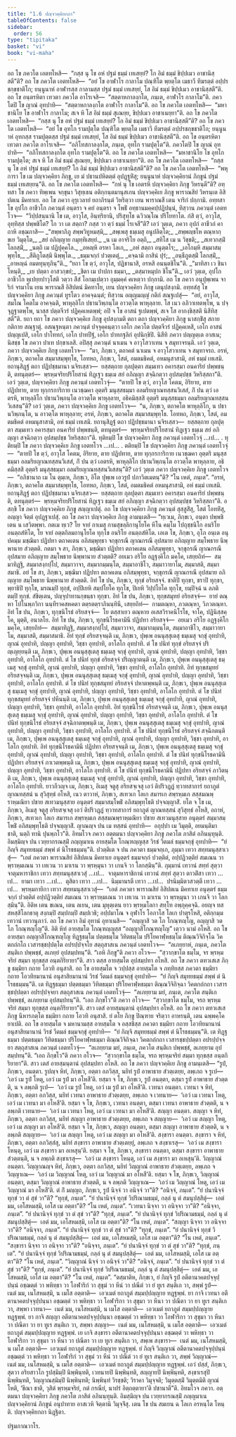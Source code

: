 ```yaml
---
title: "1.6 ปญฺจวคฺคิยกถา"
tableOfContents: false
sidebar:
  order: 56
type: "tipitaka"
basket: "vi"
book: "vi-maha"
---
```



<DynamicBreadcrumb />

<Division number="10" book="vi-maha">

<Paragraph number="53" book="vi-maha">
อถ โข ภควโต เอตทโหสิ—  “กสฺส นุ โข อหํ ปฐมํ ธมฺมํ เทเสยฺยํ? โก อิมํ ธมฺมํ ขิปฺปเมว อาชานิสฺสตี”ติ? อถ โข ภควโต เอตทโหสิ—  “อยํ โข อาฬาโร กาลาโม ปณฺฑิโต พฺยตฺโต เมธาวี ทีฆรตฺตํ อปฺปรชกฺขชาติโก; ยนฺนูนาหํ อาฬารสฺส กาลามสฺส ปฐมํ ธมฺมํ เทเสยฺยํ, โส อิมํ ธมฺมํ ขิปฺปเมว อาชานิสฺสตี”ติ. อถ โข อนฺตรหิตา เทวตา ภควโต อาโรเจสิ—  “สตฺตาหกาลงฺกโต, ภนฺเต, อาฬาโร กาลาโม”ติ. ภควโตปิ โข ญาณํ อุทปาทิ—  “สตฺตาหกาลงฺกโต อาฬาโร กาลาโม”ติ. อถ โข ภควโต เอตทโหสิ—  “มหาชานิโย โข อาฬาโร กาลาโม; สเจ หิ โส อิมํ ธมฺมํ สุเณยฺย, ขิปฺปเมว อาชาเนยฺยา”ติ.
</Paragraph>

<Paragraph number="54" book="vi-maha">
อถ โข ภควโต เอตทโหสิ—  “กสฺส นุ โข อหํ ปฐมํ ธมฺมํ เทเสยฺยํ? โก อิมํ ธมฺมํ ขิปฺปเมว อาชานิสฺสตี”ติ? อถ โข ภควโต เอตทโหสิ—  “อยํ โข อุทโก รามปุตฺโต ปณฺฑิโต พฺยตฺโต เมธาวี ทีฆรตฺตํ อปฺปรชกฺขชาติโก; ยนฺนูนาหํ อุทกสฺส รามปุตฺตสฺส ปฐมํ ธมฺมํ เทเสยฺยํ, โส อิมํ ธมฺมํ ขิปฺปเมว อาชานิสฺสตี”ติ. อถ โข อนฺตรหิตา เทวตา ภควโต อาโรเจสิ—  “อภิโทสกาลงฺกโต, ภนฺเต, อุทโก รามปุตฺโต”ติ. ภควโตปิ โข ญาณํ อุทปาทิ—  “อภิโทสกาลงฺกโต อุทโก รามปุตฺโต”ติ. อถ โข ภควโต เอตทโหสิ—  “มหาชานิโย โข อุทโก รามปุตฺโต; สเจ หิ โส อิมํ ธมฺมํ สุเณยฺย, ขิปฺปเมว อาชาเนยฺยา”ติ.
</Paragraph>

<Paragraph number="55" book="vi-maha">
อถ โข ภควโต เอตทโหสิ—  “กสฺส นุ โข อหํ ปฐมํ ธมฺมํ เทเสยฺยํ? โก อิมํ ธมฺมํ ขิปฺปเมว อาชานิสฺสตี”ติ? อถ โข ภควโต เอตทโหสิ—  “พหุการา โข เม ปญฺจวคฺคิยา ภิกฺขู, เย มํ ปธานปหิตตฺตํ อุปฏฺฐหิํสุ; ยนฺนูนาหํ ปญฺจวคฺคิยานํ ภิกฺขูนํ ปฐมํ ธมฺมํ เทเสยฺยนฺ”ติ. อถ โข ภควโต เอตทโหสิ—  “กหํ นุ โข เอตรหิ ปญฺจวคฺคิยา ภิกฺขู วิหรนฺตี”ติ? อทฺทสา โข ภควา ทิพฺเพน จกฺขุนา วิสุทฺเธน อติกฺกนฺตมานุสเกน ปญฺจวคฺคิเย ภิกฺขู พาราณสิยํ วิหรนฺเต อิสิปตเน มิคทาเย. อถ โข ภควา อุรุเวลายํ ยถาภิรนฺตํ วิหริตฺวา เยน พาราณสี เตน จาริกํ ปกฺกามิ.
</Paragraph>

</Division>
<Division number="11" book="vi-maha">

<Paragraph number="56" book="vi-maha">
อทฺทสา โข อุปโก อาชีวโก ภควนฺตํ อนฺตรา จ คยํ อนฺตรา จ โพธิํ อทฺธานมคฺคปฺปฏิปนฺนํ, ทิสฺวาน ภควนฺตํ เอตทโวจ—  “วิปฺปสนฺนานิ โข เต, อาวุโส, อินฺทฺริยานิ, ปริสุทฺโธ ฉวิวณฺโณ ปริโยทาโต. กํสิ ตฺวํ, อาวุโส, อุทฺทิสฺส ปพฺพชิโต? โก วา เต สตฺถา? กสฺส วา ตฺวํ ธมฺมํ โรเจสี”ติ? เอวํ วุตฺเต, ภควา อุปกํ อาชีวกํ คาถาหิ อชฺฌภาสิ—
</Paragraph>

<Paragraph number="57" type="verses" book="vi-maha">
_“สพฺพาภิภู สพฺพวิทูหมสฺมิ,_  
_สพฺเพสุ ธมฺเมสุ อนูปลิตฺโต;_  
_สพฺพญฺชโห ตณฺหากฺขเย วิมุตฺโต,_  
_สยํ อภิญฺญาย กมุทฺทิเสยฺยํ._  

</Paragraph>

<Paragraph number="58" type="verses" book="vi-maha">
_น เม อาจริโย อตฺถิ,_  
_สทิโส เม น วิชฺชติ;_  
_สเทวกสฺมิํ โลกสฺมิํ,_  
_นตฺถิ เม ปฏิปุคฺคโล._  

</Paragraph>

<Paragraph number="59" type="verses" book="vi-maha">
_อหญฺหิ อรหา โลเก,_  
_อหํ สตฺถา อนุตฺตโร;_  
_เอโกมฺหิ สมฺมาสมฺพุทฺโธ,_  
_สีติภูโตสฺมิ นิพฺพุโต._  

</Paragraph>

<Paragraph number="60" type="verses" book="vi-maha">
_ธมฺมจกฺกํ ปวตฺเตตุํ,_  
_คจฺฉามิ กาสินํ ปุรํ;_  
_อนฺธีภูตสฺมิํ โลกสฺมิํ,_  
_อาหญฺฉํ อมตทุนฺทุภินฺ”ติ._  

</Paragraph>

<Paragraph number="61" book="vi-maha">
“ยถา โข ตฺวํ, อาวุโส, ปฏิชานาสิ, อรหสิ อนนฺตชิโน”ติ.
</Paragraph>

<Paragraph number="62" type="verses" book="vi-maha">
_“มาทิสา เว ชินา โหนฺติ,_  
_เย ปตฺตา อาสวกฺขยํ;_  
_ชิตา เม ปาปกา ธมฺมา,_  
_ตสฺมาหมุปก ชิโน”ติ._  

</Paragraph>

<Paragraph number="63" book="vi-maha">
เอวํ วุตฺเต, อุปโก อาชีวโก หุเปยฺยปาวุโสติ วตฺวา สีสํ โอกมฺเปตฺวา อุมฺมคฺคํ คเหตฺวา ปกฺกามิ.
</Paragraph>

</Division>
<Division number="12" book="vi-maha">

<Paragraph number="64" book="vi-maha">
อถ โข ภควา อนุปุพฺเพน จาริกํ จรมาโน เยน พาราณสี อิสิปตนํ มิคทาโย, เยน ปญฺจวคฺคิยา ภิกฺขู เตนุปสงฺกมิ. อทฺทสํสุ โข ปญฺจวคฺคิยา ภิกฺขู ภควนฺตํ ทูรโตว อาคจฺฉนฺตํ; ทิสฺวาน อญฺญมญฺญํ กติกํ สณฺฐเปสุํ—  “อยํ, อาวุโส, สมโณ โคตโม อาคจฺฉติ, พาหุลฺลิโก ปธานวิพฺภนฺโต อาวตฺโต พาหุลฺลาย. โส เนว อภิวาเทตพฺโพ, น ปจฺจุฏฺฐาตพฺโพ, นาสฺส ปตฺตจีวรํ ปฏิคฺคเหตพฺพํ; อปิ จ โข อาสนํ ฐเปตพฺพํ, สเจ โส อากงฺขิสฺสติ นิสีทิสฺสตี”ติ. ยถา ยถา โข ภควา ปญฺจวคฺคิเย ภิกฺขู อุปสงฺกมติ ตถา ตถา ปญฺจวคฺคิยา ภิกฺขู นาสกฺขิํสุ สกาย กติกาย สณฺฐาตุํ. อสณฺฐหนฺตา ภควนฺตํ ปจฺจุคฺคนฺตฺวา เอโก ภควโต ปตฺตจีวรํ ปฏิคฺคเหสิ, เอโก อาสนํ ปญฺญเปสิ, เอโก ปาโททกํ, เอโก ปาทปีฐํ, เอโก ปาทกฐลิกํ อุปนิกฺขิปิ. นิสีทิ ภควา ปญฺญตฺเต อาสเน; นิสชฺช โข ภควา ปาเท ปกฺขาเลสิ. อปิสฺสุ ภควนฺตํ นาเมน จ อาวุโสวาเทน จ สมุทาจรนฺติ.
</Paragraph>

<Paragraph number="65" book="vi-maha">
เอวํ วุตฺเต, ภควา ปญฺจวคฺคิเย ภิกฺขู เอตทโวจ—  “มา, ภิกฺขเว, ตถาคตํ นาเมน จ อาวุโสวาเทน จ สมุทาจรถ. อรหํ, ภิกฺขเว, ตถาคโต สมฺมาสมฺพุทฺโธ, โอทหถ, ภิกฺขเว, โสตํ, อมตมธิคตํ, อหมนุสาสามิ, อหํ ธมฺมํ เทเสมิ. ยถานุสิฏฺฐํ ตถา ปฏิปชฺชมานา นจิรเสฺสว—  ยสฺสตฺถาย กุลปุตฺตา สมฺมเทว อคารสฺมา อนคาริยํ ปพฺพชนฺติ, ตทนุตฺตรํ—  พฺรหฺมจริยปริโยสานํ ทิฏฺเฐว ธมฺเม สยํ อภิญฺญา สจฺฉิกตฺวา อุปสมฺปชฺช วิหริสฺสถา”ติ. เอวํ วุตฺเต, ปญฺจวคฺคิยา ภิกฺขู ภควนฺตํ เอตทโวจุํ—  “ตายปิ โข ตฺวํ, อาวุโส โคตม, อิริยาย, ตาย ปฏิปทาย, ตาย ทุกฺกรการิกาย เนวชฺฌคา อุตฺตริ มนุสฺสธมฺมา อลมริยญาณทสฺสนวิเสสํ, กิํ ปน ตฺวํ เอตรหิ, พาหุลฺลิโก ปธานวิพฺภนฺโต อาวตฺโต พาหุลฺลาย, อธิคมิสฺสสิ อุตฺตริ มนุสฺสธมฺมา อลมริยญาณทสฺสนวิเสสนฺ”ติ? เอวํ วุตฺเต, ภควา ปญฺจวคฺคิเย ภิกฺขู เอตทโวจ—  “น, ภิกฺขเว, ตถาคโต พาหุลฺลิโก, น ปธานวิพฺภนฺโต, น อาวตฺโต พาหุลฺลาย; อรหํ, ภิกฺขเว, ตถาคโต สมฺมาสมฺพุทฺโธ. โอทหถ, ภิกฺขเว, โสตํ, อมตมธิคตํ อหมนุสาสามิ, อหํ ธมฺมํ เทเสมิ. ยถานุสิฏฺฐํ ตถา ปฏิปชฺชมานา นจิรเสฺสว—  ยสฺสตฺถาย กุลปุตฺตา สมฺมเทว อคารสฺมา อนคาริยํ ปพฺพชนฺติ, ตทนุตฺตรํ—  พฺรหฺมจริยปริโยสานํ ทิฏฺเฐว ธมฺเม สยํ อภิญฺญา สจฺฉิกตฺวา อุปสมฺปชฺช วิหริสฺสถา”ติ.
</Paragraph>

<Paragraph number="66" book="vi-maha">
ทุติยมฺปิ โข ปญฺจวคฺคิยา ภิกฺขู ภควนฺตํ เอตทโวจุํ …เป… . ทุติยมฺปิ โข ภควา ปญฺจวคฺคิเย ภิกฺขู เอตทโวจ …เป… . ตติยมฺปิ โข ปญฺจวคฺคิยา ภิกฺขู ภควนฺตํ เอตทโวจุํ—  “ตายปิ โข ตฺวํ, อาวุโส โคตม, อิริยาย, ตาย ปฏิปทาย, ตาย ทุกฺกรการิกาย เนวชฺฌคา อุตฺตริ มนุสฺสธมฺมา อลมริยญาณทสฺสนวิเสสํ, กิํ ปน ตฺวํ เอตรหิ, พาหุลฺลิโก ปธานวิพฺภนฺโต อาวตฺโต พาหุลฺลาย, อธิคมิสฺสสิ อุตฺตริ มนุสฺสธมฺมา อลมริยญาณทสฺสนวิเสสนฺ”ติ?
</Paragraph>

<Paragraph number="67" book="vi-maha">
เอวํ วุตฺเต ภควา ปญฺจวคฺคิเย ภิกฺขู เอตทโวจ—  “อภิชานาถ เม โน ตุมฺเห, ภิกฺขเว, อิโต ปุพฺเพ เอวรูปํ ปภาวิตเมตนฺ”ติ? “โน เหตํ, ภนฺเต”. “อรหํ, ภิกฺขเว, ตถาคโต สมฺมาสมฺพุทฺโธ, โอทหถ, ภิกฺขเว, โสตํ, อมตมธิคตํ อหมนุสาสามิ, อหํ ธมฺมํ เทเสมิ. ยถานุสิฏฺฐํ ตถา ปฏิปชฺชมานา นจิรเสฺสว—  ยสฺสตฺถาย กุลปุตฺตา สมฺมเทว อคารสฺมา อนคาริยํ ปพฺพชนฺติ, ตทนุตฺตรํ—  พฺรหฺมจริยปริโยสานํ ทิฏฺเฐว ธมฺเม สยํ อภิญฺญา สจฺฉิกตฺวา อุปสมฺปชฺช วิหริสฺสถา”ติ. อสกฺขิ โข ภควา ปญฺจวคฺคิเย ภิกฺขู สญฺญาเปตุํ. อถ โข ปญฺจวคฺคิยา ภิกฺขู ภควนฺตํ สุสฺสูสิํสุ, โสตํ โอทหิํสุ, อญฺญา จิตฺตํ อุปฏฺฐาเปสุํ.
</Paragraph>

</Division>
<Division number="13" book="vi-maha">

<Paragraph number="68" book="vi-maha">
อถ โข ภควา ปญฺจวคฺคิเย ภิกฺขู อามนฺเตสิ—
</Paragraph>

<Paragraph number="69" book="vi-maha">
“ทฺเวเม, ภิกฺขเว, อนฺตา ปพฺพชิเตน น เสวิตพฺพา. กตเม ทฺเว? โย จายํ กาเมสุ กามสุขลฺลิกานุโยโค หีโน คมฺโม โปถุชฺชนิโก อนริโย อนตฺถสํหิโต, โย จายํ อตฺตกิลมถานุโยโค ทุกฺโข อนริโย อนตฺถสํหิโต. เอเต โข, ภิกฺขเว, อุโภ อนฺเต อนุปคมฺม มชฺฌิมา ปฏิปทา ตถาคเตน อภิสมฺพุทฺธา จกฺขุกรณี ญาณกรณี อุปสมาย อภิญฺญาย สมฺโพธาย นิพฺพานาย สํวตฺตติ.
</Paragraph>

<Paragraph number="70" book="vi-maha">
กตมา จ สา, ภิกฺขเว, มชฺฌิมา ปฏิปทา ตถาคเตน อภิสมฺพุทฺธา, จกฺขุกรณี ญาณกรณี อุปสมาย อภิญฺญาย สมฺโพธาย นิพฺพานาย สํวตฺตติ? อยเมว อริโย อฏฺฐงฺคิโก มคฺโค, เสยฺยถิทํ—  สมฺมาทิฏฺฐิ, สมฺมาสงฺกปฺโป, สมฺมาวาจา, สมฺมากมฺมนฺโต, สมฺมาอาชีโว, สมฺมาวายาโม, สมฺมาสติ, สมฺมาสมาธิ. อยํ โข สา, ภิกฺขเว, มชฺฌิมา ปฏิปทา ตถาคเตน อภิสมฺพุทฺธา, จกฺขุกรณี ญาณกรณี อุปสมาย อภิญฺญาย สมฺโพธาย นิพฺพานาย สํวตฺตติ.
</Paragraph>

</Division>
<Division number="14" book="vi-maha">

<Paragraph number="71" book="vi-maha">
อิทํ โข ปน, ภิกฺขเว, ทุกฺขํ อริยสจฺจํ. ชาติปิ ทุกฺขา, ชราปิ ทุกฺขา, พฺยาธิปิ ทุกฺโข, มรณมฺปิ ทุกฺขํ, อปฺปิเยหิ สมฺปโยโค ทุกฺโข, ปิเยหิ วิปฺปโยโค ทุกฺโข, ยมฺปิจฺฉํ น ลภติ ตมฺปิ ทุกฺขํ. สํขิตฺเตน, ปญฺจุปาทานกฺขนฺธา ทุกฺขา.
</Paragraph>

<Paragraph number="72" book="vi-maha">
อิทํ โข ปน, ภิกฺขเว, ทุกฺขสมุทยํ อริยสจฺจํ—  ยายํ ตณฺหา โปโนพฺภวิกา นนฺทีราคสหคตา ตตฺรตตฺราภินนฺทินี, เสยฺยถิทํ—  กามตณฺหา, ภวตณฺหา, วิภวตณฺหา.
</Paragraph>

<Paragraph number="73" book="vi-maha">
อิทํ โข ปน, ภิกฺขเว, ทุกฺขนิโรธํ อริยสจฺจํ—  โย ตสฺสาเยว ตณฺหาย อเสสวิราคนิโรโธ, จาโค, ปฏินิสฺสคฺโค, มุตฺติ, อนาลโย.
</Paragraph>

<Paragraph number="74" book="vi-maha">
อิทํ โข ปน, ภิกฺขเว, ทุกฺขนิโรธคามินี ปฏิปทา อริยสจฺจํ—  อยเมว อริโย อฏฺฐงฺคิโก มคฺโค, เสยฺยถิทํ—  สมฺมาทิฏฺฐิ, สมฺมาสงฺกปฺโป, สมฺมาวาจา, สมฺมากมฺมนฺโต, สมฺมาอาชีโว, สมฺมาวายาโม, สมฺมาสติ, สมฺมาสมาธิ.
</Paragraph>

</Division>
<Division number="15" book="vi-maha">

<Paragraph number="75" book="vi-maha">
อิทํ ทุกฺขํ อริยสจฺจนฺติ เม, ภิกฺขเว, ปุพฺเพ อนนุสฺสุเตสุ ธมฺเมสุ จกฺขุํ อุทปาทิ, ญาณํ อุทปาทิ, ปญฺญา อุทปาทิ, วิชฺชา อุทปาทิ, อาโลโก อุทปาทิ. ตํ โข ปนิทํ ทุกฺขํ อริยสจฺจํ ปริญฺเญยฺยนฺติ เม, ภิกฺขเว, ปุพฺเพ อนนุสฺสุเตสุ ธมฺเมสุ จกฺขุํ อุทปาทิ, ญาณํ อุทปาทิ, ปญฺญา อุทปาทิ, วิชฺชา อุทปาทิ, อาโลโก อุทปาทิ. ตํ โข ปนิทํ ทุกฺขํ อริยสจฺจํ ปริญฺญาตนฺติ เม, ภิกฺขเว, ปุพฺเพ อนนุสฺสุเตสุ ธมฺเมสุ จกฺขุํ อุทปาทิ, ญาณํ อุทปาทิ, ปญฺญา อุทปาทิ, วิชฺชา อุทปาทิ, อาโลโก อุทปาทิ.
</Paragraph>

<Paragraph number="76" book="vi-maha">
อิทํ ทุกฺขสมุทยํ อริยสจฺจนฺติ เม, ภิกฺขเว, ปุพฺเพ อนนุสฺสุเตสุ ธมฺเมสุ จกฺขุํ อุทปาทิ, ญาณํ อุทปาทิ, ปญฺญา อุทปาทิ, วิชฺชา อุทปาทิ, อาโลโก อุทปาทิ. ตํ โข ปนิทํ ทุกฺขสมุทยํ อริยสจฺจํ ปหาตพฺพนฺติ เม, ภิกฺขเว, ปุพฺเพ อนนุสฺสุเตสุ ธมฺเมสุ จกฺขุํ อุทปาทิ, ญาณํ อุทปาทิ, ปญฺญา อุทปาทิ, วิชฺชา อุทปาทิ, อาโลโก อุทปาทิ. ตํ โข ปนิทํ ทุกฺขสมุทยํ อริยสจฺจํ ปหีนนฺติ เม, ภิกฺขเว, ปุพฺเพ อนนุสฺสุเตสุ ธมฺเมสุ จกฺขุํ อุทปาทิ, ญาณํ อุทปาทิ, ปญฺญา อุทปาทิ, วิชฺชา อุทปาทิ, อาโลโก อุทปาทิ.
</Paragraph>

<Paragraph number="77" book="vi-maha">
อิทํ ทุกฺขนิโรธํ อริยสจฺจนฺติ เม, ภิกฺขเว, ปุพฺเพ อนนุสฺสุเตสุ ธมฺเมสุ จกฺขุํ อุทปาทิ, ญาณํ อุทปาทิ, ปญฺญา อุทปาทิ, วิชฺชา อุทปาทิ, อาโลโก อุทปาทิ. ตํ โข ปนิทํ ทุกฺขนิโรธํ อริยสจฺจํ สจฺฉิกาตพฺพนฺติ เม, ภิกฺขเว, ปุพฺเพ อนนุสฺสุเตสุ ธมฺเมสุ จกฺขุํ อุทปาทิ, ญาณํ อุทปาทิ, ปญฺญา อุทปาทิ, วิชฺชา อุทปาทิ, อาโลโก อุทปาทิ. ตํ โข ปนิทํ ทุกฺขนิโรธํ อริยสจฺจํ สจฺฉิกตนฺติ เม, ภิกฺขเว, ปุพฺเพ อนนุสฺสุเตสุ ธมฺเมสุ จกฺขุํ อุทปาทิ, ญาณํ อุทปาทิ, ปญฺญา อุทปาทิ, วิชฺชา อุทปาทิ, อาโลโก อุทปาทิ.
</Paragraph>

<Paragraph number="78" book="vi-maha">
อิทํ ทุกฺขนิโรธคามินี ปฏิปทา อริยสจฺจนฺติ เม, ภิกฺขเว, ปุพฺเพ อนนุสฺสุเตสุ ธมฺเมสุ จกฺขุํ อุทปาทิ, ญาณํ อุทปาทิ, ปญฺญา อุทปาทิ, วิชฺชา อุทปาทิ, อาโลโก อุทปาทิ. ตํ โข ปนิทํ ทุกฺขนิโรธคามินี ปฏิปทา อริยสจฺจํ ภาเวตพฺพนฺติ เม, ภิกฺขเว, ปุพฺเพ อนนุสฺสุเตสุ ธมฺเมสุ จกฺขุํ อุทปาทิ, ญาณํ อุทปาทิ, ปญฺญา อุทปาทิ, วิชฺชา อุทปาทิ, อาโลโก อุทปาทิ. ตํ โข ปนิทํ ทุกฺขนิโรธคามินี ปฏิปทา อริยสจฺจํ ภาวิตนฺติ เม, ภิกฺขเว, ปุพฺเพ อนนุสฺสุเตสุ ธมฺเมสุ จกฺขุํ อุทปาทิ, ญาณํ อุทปาทิ, ปญฺญา อุทปาทิ, วิชฺชา อุทปาทิ, อาโลโก อุทปาทิ.
</Paragraph>

</Division>
<Division number="16" book="vi-maha">

<Paragraph number="79" book="vi-maha">
ยาวกีวญฺจ เม, ภิกฺขเว, อิเมสุ จตูสุ อริยสจฺเจสุ เอวํ ติปริวฏฺฏํ ทฺวาทสาการํ ยถาภูตํ ญาณทสฺสนํ น สุวิสุทฺธํ อโหสิ, เนว ตาวาหํ, ภิกฺขเว, สเทวเก โลเก สมารเก สพฺรหฺมเก สสฺสมณพฺราหฺมณิยา ปชาย สเทวมนุสฺสาย อนุตฺตรํ สมฺมาสมฺโพธิํ อภิสมฺพุทฺโธติ ปจฺจญฺญาสิํ.
</Paragraph>

<Paragraph number="80" book="vi-maha">
ยโต จ โข เม, ภิกฺขเว, อิเมสุ จตูสุ อริยสจฺเจสุ เอวํ ติปริวฏฺฏํ ทฺวาทสาการํ ยถาภูตํ ญาณทสฺสนํ สุวิสุทฺธํ อโหสิ, อถาหํ, ภิกฺขเว, สเทวเก โลเก สมารเก สพฺรหฺมเก สสฺสมณพฺราหฺมณิยา ปชาย สเทวมนุสฺสาย อนุตฺตรํ สมฺมาสมฺโพธิํ อภิสมฺพุทฺโธติ ปจฺจญฺญาสิํ. ญาณญฺจ ปน เม ทสฺสนํ อุทปาทิ—  อกุปฺปา เม วิมุตฺติ, อยมนฺติมา ชาติ, นตฺถิ ทานิ ปุนพฺภโว”ติ. อิทมโวจ ภควา อตฺตมนา ปญฺจวคฺคิยา ภิกฺขู ภควโต ภาสิตํ อภินนฺทุนฺติ.
</Paragraph>

<Paragraph number="81" book="vi-maha">
อิมสฺมิญฺจ ปน เวยฺยากรณสฺมิํ ภญฺญมาเน อายสฺมโต โกณฺฑญฺญสฺส วิรชํ วีตมลํ ธมฺมจกฺขุํ อุทปาทิ—  “ยํ กิญฺจิ สมุทยธมฺมํ สพฺพํ ตํ นิโรธธมฺมนฺ”ติ.
</Paragraph>

</Division>
<Division number="17" book="vi-maha">

<Paragraph number="82" book="vi-maha">
ปวตฺติเต จ ปน ภควตา ธมฺมจกฺเก, ภุมฺมา เทวา สทฺทมนุสฺสาเวสุํ—  “เอตํ ภควตา พาราณสิยํ อิสิปตเน มิคทาเย อนุตฺตรํ ธมฺมจกฺกํ ปวตฺติตํ, อปฺปฏิวตฺติยํ สมเณน วา พฺราหฺมเณน วา เทเวน วา มาเรน วา พฺรหฺมุนา วา เกนจิ วา โลกสฺมินฺ”ติ. ภุมฺมานํ เทวานํ สทฺทํ สุตฺวา จาตุมหาราชิกา เทวา สทฺทมนุสฺสาเวสุํ …เป…  จาตุมหาราชิกานํ เทวานํ สทฺทํ สุตฺวา ตาวติํสา เทวา …เป…  ยามา เทวา …เป…  ตุสิตา เทวา …เป…  นิมฺมานรตี เทวา …เป…  ปรนิมฺมิตวสวตฺตี เทวา …เป…  พฺรหฺมกายิกา เทวา สทฺทมนุสฺสาเวสุํ—  “เอตํ ภควตา พาราณสิยํ อิสิปตเน มิคทาเย อนุตฺตรํ ธมฺมจกฺกํ ปวตฺติตํ อปฺปฏิวตฺติยํ สมเณน วา พฺราหฺมเณน วา เทเวน วา มาเรน วา พฺรหฺมุนา วา เกนจิ วา โลกสฺมินฺ”ติ.
</Paragraph>

<Paragraph number="83" book="vi-maha">
อิติห เตน ขเณน, เตน ลเยน, เตน มุหุตฺเตน ยาว พฺรหฺมโลกา สทฺโท อพฺภุคฺคจฺฉิ. อยญฺจ ทสสหสฺสิโลกธาตุ สงฺกมฺปิ สมฺปกมฺปิ สมฺปเวธิ; อปฺปมาโณ จ อุฬาโร โอภาโส โลเก ปาตุรโหสิ, อติกฺกมฺม เทวานํ เทวานุภาวํ.
</Paragraph>

<Paragraph number="84" book="vi-maha">
อถ โข ภควา อิมํ อุทานํ อุทาเนสิ—  “อญฺญาสิ วต โภ โกณฺฑญฺโญ, อญฺญาสิ วต โภ โกณฺฑญฺโญ”ติ. อิติ หิทํ อายสฺมโต โกณฺฑญฺญสฺส “อญฺญาสิโกณฺฑญฺโญ” เตฺวว นามํ อโหสิ.
</Paragraph>

</Division>
<Division number="18" book="vi-maha">

<Paragraph number="85" book="vi-maha">
อถ โข อายสฺมา อญฺญาสิโกณฺฑญฺโญ ทิฏฺฐธมฺโม ปตฺตธมฺโม วิทิตธมฺโม ปริโยคาฬฺหธมฺโม ติณฺณวิจิกิจฺโฉ วิคตกถํกโถ เวสารชฺชปฺปตฺโต อปรปฺปจฺจโย สตฺถุสาสเน ภควนฺตํ เอตทโวจ—  “ลเภยฺยาหํ, ภนฺเต, ภควโต สนฺติเก ปพฺพชฺชํ, ลเภยฺยํ อุปสมฺปทนฺ”ติ. “เอหิ ภิกฺขู”ติ ภควา อโวจ—  “สฺวากฺขาโต ธมฺโม, จร พฺรหฺมจริยํ สมฺมา ทุกฺขสฺส อนฺตกิริยายา”ติ. สาว ตสฺส อายสฺมโต อุปสมฺปทา อโหสิ.
</Paragraph>

</Division>
<Division number="19" book="vi-maha">

<Paragraph number="86" book="vi-maha">
อถ โข ภควา ตทวเสเส ภิกฺขู ธมฺมิยา กถาย โอวทิ อนุสาสิ. อถ โข อายสฺมโต จ วปฺปสฺส อายสฺมโต จ ภทฺทิยสฺส ภควตา ธมฺมิยา กถาย โอวทิยมานานํ อนุสาสิยมานานํ วิรชํ วีตมลํ ธมฺมจกฺขุํ อุทปาทิ—  “ยํ กิญฺจิ สมุทยธมฺมํ สพฺพํ ตํ นิโรธธมฺมนฺ”ติ. เต ทิฏฺฐธมฺมา ปตฺตธมฺมา วิทิตธมฺมา ปริโยคาฬฺหธมฺมา ติณฺณวิจิกิจฺฉา วิคตกถํกถา เวสารชฺชปฺปตฺตา อปรปฺปจฺจยา สตฺถุสาสเน ภควนฺตํ เอตทโวจุํ—  “ลเภยฺยาม มยํ, ภนฺเต, ภควโต สนฺติเก ปพฺพชฺชํ, ลเภยฺยาม อุปสมฺปทนฺ”ติ. “เอถ ภิกฺขโว”ติ ภควา อโวจ—  “สฺวากฺขาโต ธมฺโม, จรถ พฺรหฺมจริยํ สมฺมา ทุกฺขสฺส อนฺตกิริยายา”ติ. สาว เตสํ อายสฺมนฺตานํ อุปสมฺปทา อโหสิ.
</Paragraph>

<Paragraph number="87" book="vi-maha">
อถ โข ภควา ตทวเสเส ภิกฺขู นีหารภตฺโต ธมฺมิยา กถาย โอวทิ อนุสาสิ. ยํ ตโย ภิกฺขู ปิณฺฑาย จริตฺวา อาหรนฺติ, เตน ฉพฺพคฺโค ยาเปติ. อถ โข อายสฺมโต จ มหานามสฺส อายสฺมโต จ อสฺสชิสฺส ภควตา ธมฺมิยา กถาย โอวทิยมานานํ อนุสาสิยมานานํ วิรชํ วีตมลํ ธมฺมจกฺขุํ อุทปาทิ—  “ยํ กิญฺจิ สมุทยธมฺมํ สพฺพํ ตํ นิโรธธมฺมนฺ”ติ. เต ทิฏฺฐธมฺมา ปตฺตธมฺมา วิทิตธมฺมา ปริโยคาฬฺหธมฺมา ติณฺณวิจิกิจฺฉา วิคตกถํกถา เวสารชฺชปฺปตฺตา อปรปฺปจฺจยา สตฺถุสาสเน ภควนฺตํ เอตทโวจุํ—  “ลเภยฺยาม มยํ, ภนฺเต, ภควโต สนฺติเก ปพฺพชฺชํ, ลเภยฺยาม อุปสมฺปทนฺ”ติ. “เอถ ภิกฺขโว”ติ ภควา อโวจ—  “สฺวากฺขาโต ธมฺโม, จรถ พฺรหฺมจริยํ สมฺมา ทุกฺขสฺส อนฺตกิริยายา”ติ. สาว เตสํ อายสฺมนฺตานํ อุปสมฺปทา อโหสิ.
</Paragraph>

</Division>
<Division number="20" book="vi-maha">

<Paragraph number="88" book="vi-maha">
อถ โข ภควา ปญฺจวคฺคิเย ภิกฺขู อามนฺเตสิ—
</Paragraph>

<Paragraph number="89" book="vi-maha">
“รูปํ, ภิกฺขเว, อนตฺตา. รูปญฺจ หิทํ, ภิกฺขเว, อตฺตา อภวิสฺส, นยิทํ รูปํ อาพาธาย สํวตฺเตยฺย, ลพฺเภถ จ รูเป—  ‘เอวํ เม รูปํ โหตุ, เอวํ เม รูปํ มา อโหสี’ติ. ยสฺมา จ โข, ภิกฺขเว, รูปํ อนตฺตา, ตสฺมา รูปํ อาพาธาย สํวตฺตติ, น จ ลพฺภติ รูเป—  ‘เอวํ เม รูปํ โหตุ, เอวํ เม รูปํ มา อโหสี’ติ.
</Paragraph>

<Paragraph number="90" book="vi-maha">
เวทนา อนตฺตา. เวทนา จ หิทํ, ภิกฺขเว, อตฺตา อภวิสฺส, นยิทํ เวทนา อาพาธาย สํวตฺเตยฺย, ลพฺเภถ จ เวทนาย—  ‘เอวํ เม เวทนา โหตุ, เอวํ เม เวทนา มา อโหสี’ติ. ยสฺมา จ โข, ภิกฺขเว, เวทนา อนตฺตา, ตสฺมา เวทนา อาพาธาย สํวตฺตติ, น จ ลพฺภติ เวทนาย—  ‘เอวํ เม เวทนา โหตุ, เอวํ เม เวทนา มา อโหสี’ติ.
</Paragraph>

<Paragraph number="91" book="vi-maha">
สญฺญา อนตฺตา. สญฺญา จ หิทํ, ภิกฺขเว, อตฺตา อภวิสฺส, นยิทํ สญฺญา อาพาธาย สํวตฺเตยฺย, ลพฺเภถ จ สญฺญาย—  ‘เอวํ เม สญฺญา โหตุ, เอวํ เม สญฺญา มา อโหสี’ติ. ยสฺมา จ โข, ภิกฺขเว, สญฺญา อนตฺตา, ตสฺมา สญฺญา อาพาธาย สํวตฺตติ, น จ ลพฺภติ สญฺญาย—  ‘เอวํ เม สญฺญา โหตุ, เอวํ เม สญฺญา มา อโหสี’ติ.
</Paragraph>

<Paragraph number="92" book="vi-maha">
สงฺขารา อนตฺตา. สงฺขารา จ หิทํ, ภิกฺขเว, อตฺตา อภวิสฺสํสุ, นยิทํ สงฺขารา อาพาธาย สํวตฺเตยฺยุํ, ลพฺเภถ จ สงฺขาเรสุ—  ‘เอวํ เม สงฺขารา โหนฺตุ, เอวํ เม สงฺขารา มา อเหสุนฺ’ติ. ยสฺมา จ โข, ภิกฺขเว, สงฺขารา อนตฺตา, ตสฺมา สงฺขารา อาพาธาย สํวตฺตนฺติ, น จ ลพฺภติ สงฺขาเรสุ—  ‘เอวํ เม สงฺขารา โหนฺตุ, เอวํ เม สงฺขารา มา อเหสุนฺ’ติ.
</Paragraph>

<Paragraph number="93" book="vi-maha">
วิญฺญาณํ อนตฺตา. วิญฺญาณญฺจ หิทํ, ภิกฺขเว, อตฺตา อภวิสฺส, นยิทํ วิญฺญาณํ อาพาธาย สํวตฺเตยฺย, ลพฺเภถ จ วิญฺญาเณ—  ‘เอวํ เม วิญฺญาณํ โหตุ, เอวํ เม วิญฺญาณํ มา อโหสี’ติ. ยสฺมา จ โข, ภิกฺขเว, วิญฺญาณํ อนตฺตา, ตสฺมา วิญฺญาณํ อาพาธาย สํวตฺตติ, น จ ลพฺภติ วิญฺญาเณ—  ‘เอวํ เม วิญฺญาณํ โหตุ, เอวํ เม วิญฺญาณํ มา อโหสี’ติ.
</Paragraph>

</Division>
<Division number="21" book="vi-maha">

<Paragraph number="94" book="vi-maha">
ตํ กิํ มญฺญถ, ภิกฺขเว, รูปํ นิจฺจํ วา อนิจฺจํ วา”ติ? “อนิจฺจํ, ภนฺเต”. “ยํ ปนานิจฺจํ ทุกฺขํ วา ตํ สุขํ วา”ติ? “ทุกฺขํ, ภนฺเต”. “ยํ ปนานิจฺจํ ทุกฺขํ วิปริณามธมฺมํ, กลฺลํ นุ ตํ สมนุปสฺสิตุํ—  เอตํ มม, เอโสหมสฺมิ, เอโส เม อตฺตา”ติ? “โน เหตํ, ภนฺเต”.
</Paragraph>

<Paragraph number="95" book="vi-maha">
“เวทนา นิจฺจา วา อนิจฺจา วา”ติ? “อนิจฺจา, ภนฺเต”. “ยํ ปนานิจฺจํ ทุกฺขํ วา ตํ สุขํ วา”ติ? “ทุกฺขํ, ภนฺเต”. “ยํ ปนานิจฺจํ ทุกฺขํ วิปริณามธมฺมํ, กลฺลํ นุ ตํ สมนุปสฺสิตุํ—  เอตํ มม, เอโสหมสฺมิ, เอโส เม อตฺตา”ติ? “โน เหตํ, ภนฺเต”.
</Paragraph>

<Paragraph number="96" book="vi-maha">
“สญฺญา นิจฺจา วา อนิจฺจา วา”ติ? “อนิจฺจา, ภนฺเต”. “ยํ ปนานิจฺจํ ทุกฺขํ วา ตํ สุขํ วา”ติ? “ทุกฺขํ, ภนฺเต”. “ยํ ปนานิจฺจํ ทุกฺขํ วิปริณามธมฺมํ, กลฺลํ นุ ตํ สมนุปสฺสิตุํ—  เอตํ มม, เอโสหมสฺมิ, เอโส เม อตฺตา”ติ? “โน เหตํ, ภนฺเต”.
</Paragraph>

<Paragraph number="97" book="vi-maha">
“สงฺขารา นิจฺจา วา อนิจฺจา วา”ติ? “อนิจฺจา, ภนฺเต”. “ยํ ปนานิจฺจํ ทุกฺขํ วา ตํ สุขํ วา”ติ? “ทุกฺขํ, ภนฺเต”. “ยํ ปนานิจฺจํ ทุกฺขํ วิปริณามธมฺมํ, กลฺลํ นุ ตํ สมนุปสฺสิตุํ—  เอตํ มม, เอโสหมสฺมิ, เอโส เม อตฺตา”ติ? “โน เหตํ, ภนฺเต”.
</Paragraph>

<Paragraph number="98" book="vi-maha">
“วิญฺญาณํ นิจฺจํ วา อนิจฺจํ วา”ติ? “อนิจฺจํ, ภนฺเต”. “ยํ ปนานิจฺจํ ทุกฺขํ วา ตํ สุขํ วา”ติ? “ทุกฺขํ, ภนฺเต”. “ยํ ปนานิจฺจํ ทุกฺขํ วิปริณามธมฺมํ, กลฺลํ นุ ตํ สมนุปสฺสิตุํ—  เอตํ มม, เอโสหมสฺมิ, เอโส เม อตฺตา”ติ? “โน เหตํ, ภนฺเต”.
</Paragraph>

</Division>
<Division number="22" book="vi-maha">

<Paragraph number="99" book="vi-maha">
“ตสฺมาติห, ภิกฺขเว, ยํ กิญฺจิ รูปํ อตีตานาคตปจฺจุปฺปนฺนํ อชฺฌตฺตํ วา พหิทฺธา วา โอฬาริกํ วา สุขุมํ วา หีนํ วา ปณีตํ วา ยํ ทูเร สนฺติเก วา, สพฺพํ รูปํ—  เนตํ มม, เนโสหมสฺมิ, น เมโส อตฺตาติ—  เอวเมตํ ยถาภูตํ สมฺมปฺปญฺญาย ทฏฺฐพฺพํ.
</Paragraph>

<Paragraph number="100" book="vi-maha">
ยา กาจิ เวทนา อตีตานาคตปจฺจุปฺปนฺนา อชฺฌตฺตํ วา พหิทฺธา วา โอฬาริกา วา สุขุมา วา หีนา วา ปณีตา วา ยา ทูเร สนฺติเก วา, สพฺพา เวทนา—  เนตํ มม, เนโสหมสฺมิ, น เมโส อตฺตาติ—  เอวเมตํ ยถาภูตํ สมฺมปฺปญฺญาย ทฏฺฐพฺพํ.
</Paragraph>

<Paragraph number="101" book="vi-maha">
ยา กาจิ สญฺญา อตีตานาคตปจฺจุปฺปนฺนา อชฺฌตฺตํ วา พหิทฺธา วา โอฬาริกา วา สุขุมา วา หีนา วา ปณีตา วา ยา ทูเร สนฺติเก วา, สพฺพา สญฺญา—  เนตํ มม, เนโสหมสฺมิ, น เมโส อตฺตาติ—  เอวเมตํ ยถาภูตํ สมฺมปฺปญฺญาย ทฏฺฐพฺพํ.
</Paragraph>

<Paragraph number="102" book="vi-maha">
เย เกจิ สงฺขารา อตีตานาคตปจฺจุปฺปนฺนา อชฺฌตฺตํ วา พหิทฺธา วา โอฬาริกา วา สุขุมา วา หีนา วา ปณีตา วา เย ทูเร สนฺติเก วา, สพฺเพ สงฺขารา—  เนตํ มม, เนโสหมสฺมิ, น เมโส อตฺตาติ—  เอวเมตํ ยถาภูตํ สมฺมปฺปญฺญาย ทฏฺฐพฺพํ.
</Paragraph>

<Paragraph number="103" book="vi-maha">
ยํ กิญฺจิ วิญฺญาณํ อตีตานาคตปจฺจุปฺปนฺนํ อชฺฌตฺตํ วา พหิทฺธา วา โอฬาริกํ วา สุขุมํ วา หีนํ วา ปณีตํ วา ยํ ทูเร สนฺติเก วา, สพฺพํ วิญฺญาณํ—  เนตํ มม, เนโสหมสฺมิ, น เมโส อตฺตาติ—  เอวเมตํ ยถาภูตํ สมฺมปฺปญฺญาย ทฏฺฐพฺพํ.
</Paragraph>

</Division>
<Division number="23" book="vi-maha">

<Paragraph number="104" book="vi-maha">
เอวํ ปสฺสํ, ภิกฺขเว, สุตวา อริยสาวโก รูปสฺมิมฺปิ นิพฺพินฺทติ, เวทนายปิ นิพฺพินฺทติ, สญฺญายปิ นิพฺพินฺทติ, สงฺขาเรสุปิ นิพฺพินฺทติ, วิญฺญาณสฺมิมฺปิ นิพฺพินฺทติ; นิพฺพินฺทํ วิรชฺชติ; วิราคา วิมุจฺจติ; วิมุตฺตสฺมิํ วิมุตฺตมิติ ญาณํ โหติ, ‘ขีณา ชาติ, วุสิตํ พฺรหฺมจริยํ, กตํ กรณียํ, นาปรํ อิตฺถตฺตายา’ติ ปชานาตี”ติ.
</Paragraph>

</Division>
<Division number="24" book="vi-maha">

<Paragraph number="105" book="vi-maha">
อิทมโวจ ภควา. อตฺตมนา ปญฺจวคฺคิยา ภิกฺขู ภควโต ภาสิตํ อภินนฺทุนฺติ. อิมสฺมิญฺจ ปน เวยฺยากรณสฺมิํ ภญฺญมาเน ปญฺจวคฺคิยานํ ภิกฺขูนํ อนุปาทาย อาสเวหิ จิตฺตานิ วิมุจฺจิํสุ. เตน โข ปน สมเยน ฉ โลเก อรหนฺโต โหนฺติ.

</Paragraph>
</Division>

<Paragraph number="106" type="center" book="vi-maha">
ปญฺจวคฺคิยกถา นิฏฺฐิตา.

  
ปฐมภาณวาโร.
</Paragraph>